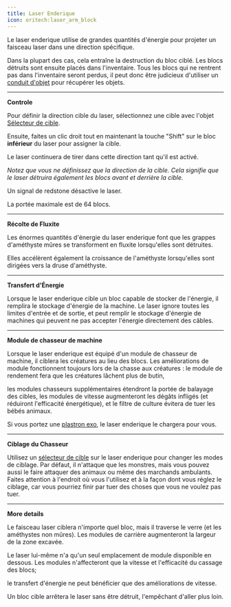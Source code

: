 ```yaml
---
title: Laser Enderique
icon: oritech:laser_arm_block
---
```


<center>
<ModAsset location="oritech:area/enderic_laser" width={512} />
</center>

Le laser enderique utilise de grandes quantités d'énergie pour projeter un faisceau laser dans une direction spécifique.

Dans la plupart des cas, cela entraîne la destruction du bloc ciblé. Les blocs détruits sont ensuite placés dans l'inventaire. Tous les blocs qui ne rentrent pas dans l'inventaire seront perdus, il peut donc être judicieux d'utiliser un [conduit d'objet](../logistics/item_transport) pour récupérer les objets.

---

**Controle**

Pour définir la direction cible du laser, sélectionnez une cible avec l'objet [Sélecteur de cible](../tools/target_designator). 


Ensuite, faites un clic droit tout en maintenant la touche "Shift" sur le bloc **inférieur** du laser pour assigner la cible. 


Le laser continuera de tirer dans cette direction tant qu'il est activé.

*Notez que vous ne définissez que la direction de la cible. Cela signifie que le laser détruira également les blocs avant et derrière la cible.*


Un signal de redstone désactive le laser.


La portée maximale est de 64 blocs.

---

**Récolte de Fluxite**

Les énormes quantités d'énergie du laser enderique font que les grappes d'améthyste mûres se transforment en fluxite lorsqu'elles sont détruites.

<center>
<ModAsset location="oritech:area/laser_fluxite" width={512} />
</center>

Elles accélèrent également la croissance de l'améthyste lorsqu'elles sont dirigées vers la druse d'améthyste.

---

**Transfert d'Énergie**


Lorsque le laser enderique cible un bloc capable de stocker de l'énergie, il remplira le stockage d'énergie de la machine. Le laser ignore toutes les limites d'entrée et de sortie, et peut remplir le stockage d'énergie de machines qui peuvent ne pas accepter l'énergie directement des câbles.

---

**Module de chasseur de machine**


Lorsque le laser enderique est équipé d'un module de chasseur de machine, il ciblera les créatures au lieu des blocs. Les améliorations de module fonctionnent toujours lors de la chasse aux créatures : le module de rendement fera que les créatures lâchent plus de butin, 


les modules chasseurs supplémentaires étendront la portée de balayage des cibles, les modules de vitesse augmenteront les dégâts infligés (et réduiront l'efficacité énergétique), et le filtre de culture évitera de tuer les bébés animaux.


Si vous portez une [plastron exo](../tools/exo_armor), le laser enderique le chargera pour vous.

---

**Ciblage du Chasseur**


Utilisez un [sélecteur de cible](../tools/target_designator) sur le laser enderique pour changer les modes de ciblage. Par défaut, il n'attaque que les monstres, mais vous pouvez aussi le faire attaquer des animaux ou même des marchands ambulants. Faites attention à l'endroit où vous l'utilisez et à la façon dont vous réglez le ciblage, car vous pourriez finir par tuer des choses que vous ne voulez pas tuer.

---

**More details**


Le faisceau laser ciblera n'importe quel bloc, mais il traverse le verre (et les améthystes non mûres). Les modules de carrière augmenteront la largeur de la zone excavée.


Le laser lui-même n'a qu'un seul emplacement de module disponible en dessous. Les modules n'affecteront que la vitesse et l'efficacité du cassage des blocs; 


le transfert d'énergie ne peut bénéficier que des améliorations de vitesse.


Un bloc cible arrêtera le laser sans être détruit, l'empêchant d'aller plus loin.
